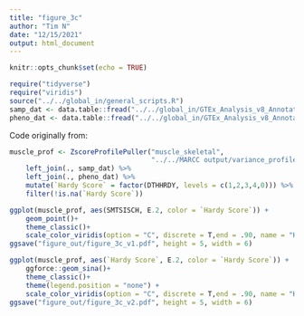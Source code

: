 ```yaml
---
title: "figure_3c"
author: "Tim N"
date: "12/15/2021"
output: html_document
---
```


```r
knitr::opts_chunk$set(echo = TRUE)
```


```r
require("tidyverse")
require("viridis")
source("../../global_in/general_scripts.R")
samp_dat <- data.table::fread("../../global_in/GTEx_Analysis_v8_Annotations_SampleAttributesDS.txt")
pheno_dat <- data.table::fread("../../global_in/GTEx_Analysis_v8_Annotations_SubjectPhenotypesDS.txt")
```

Code originally from:
```r
muscle_prof <- ZscoreProfilePuller("muscle_skeletal",
                                   "../../MARCC output/variance_profiles_kendall/")[[1]] %>%
    left_join(., samp_dat) %>%
    left_join(., pheno_dat) %>%
    mutate(`Hardy Score` = factor(DTHHRDY, levels = c(1,2,3,4,0))) %>%
    filter(!is.na(`Hardy Score`))
```

```r
ggplot(muscle_prof, aes(SMTSISCH, E.2, color = `Hardy Score`)) +
    geom_point()+
    theme_classic()+
    scale_color_viridis(option = "C", discrete = T,end = .90, name = "Hardy Score")
ggsave("figure_out/figure_3c_v1.pdf", height = 5, width = 6)
```

```r
ggplot(muscle_prof, aes(`Hardy Score`, E.2, color = `Hardy Score`)) +
    ggforce::geom_sina()+
    theme_classic()+
    theme(legend.position = "none") +
    scale_color_viridis(option = "C", discrete = T,end = .90, name = "Hardy Score")
ggsave("figure_out/figure_3c_v2.pdf", height = 5, width = 6)
```